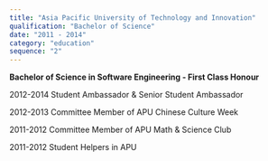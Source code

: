 ```yaml
---
title: "Asia Pacific University of Technology and Innovation"
qualification: "Bachelor of Science"
date: "2011 - 2014"
category: "education"
sequence: "2"
---
```


<b>Bachelor of Science in Software Engineering - First Class Honour</b>

2012-2014 Student Ambassador & Senior Student Ambassador

2012-2013 Committee Member of APU Chinese Culture Week

2011-2012 Committee Member of APU Math & Science Club

2011-2012 Student Helpers in APU